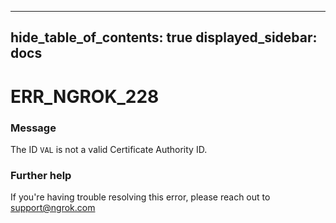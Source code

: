 

---
hide_table_of_contents: true
displayed_sidebar: docs
---


# ERR_NGROK_228

### Message
The ID `VAL` is not a valid Certificate Authority ID.

<ErrorDetails />



### Further help
If you're having trouble resolving this error, please reach out to [support@ngrok.com](mailto:support@ngrok.com?subject=Help%20with%20ERR_NGROK_228)

